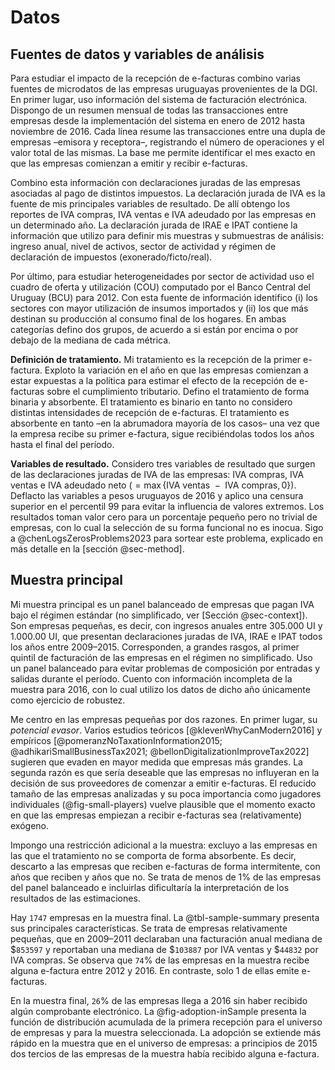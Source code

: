 # Datos {#sec-data}

## Fuentes de datos y variables de análisis

Para estudiar el impacto de la recepción de e-facturas combino varias fuentes de microdatos de las empresas uruguayas provenientes de la DGI. En primer lugar, uso información del sistema de facturación electrónica. Dispongo de un resumen mensual de todas las transacciones entre empresas desde la implementación del sistema en enero de 2012 hasta noviembre de 2016. Cada línea resume las transacciones entre una dupla de empresas –emisora y receptora–, registrando el número de operaciones y el valor total de las mismas. La base me permite identificar el mes exacto en que las empresas comienzan a emitir y recibir e-facturas.

Combino esta información con declaraciones juradas de las empresas asociadas al pago de distintos impuestos. La declaración jurada de IVA es la fuente de mis principales variables de resultado. De allí obtengo los reportes de IVA compras, IVA ventas e IVA adeudado por las empresas en un determinado año. La declaración jurada de IRAE e IPAT contiene la información que utilizo para definir mis muestras y submuestras de análisis: ingreso anual, nivel de activos, sector de actividad y régimen de declaración de impuestos (exonerado/ficto/real).

Por último, para estudiar heterogeneidades por sector de actividad uso el cuadro de oferta y utilización (COU) computado por el Banco Central del Uruguay (BCU) para 2012. Con esta fuente de información identifico (i) los sectores con mayor utilización de insumos importados y (ii) los que más destinan su producción al consumo final de los hogares. En ambas categorías defino dos grupos, de acuerdo a si están por encima o por debajo de la mediana de cada métrica.

**Definición de tratamiento.** Mi tratamiento es la recepción de la primer e-factura. Exploto la variación en el año en que las empresas comienzan a estar expuestas a la política para estimar el efecto de la recepción de e-facturas sobre el cumplimiento tributario. Defino el tratamiento de forma binaria y absorbente. El tratamiento es binario en tanto no considero distintas intensidades de recepción de e-facturas. El tratamiento es absorbente en tanto –en la abrumadora mayoría de los casos– una vez que la empresa recibe su primer e-factura, sigue recibiéndolas todos los años hasta el final del período.

**Variables de resultado.** Considero tres variables de resultado que surgen de las declaraciones juradas de IVA de las empresas: IVA compras, IVA ventas e IVA adeudado neto ($= \max\{\text{IVA ventas }-\text{ IVA compras}, 0\}$). Deflacto las variables a pesos uruguayos de 2016 y aplico una censura superior en el percentil 99 para evitar la influencia de valores extremos. Los resultados toman valor cero para un porcentaje pequeño pero no trivial de empresas, con lo cual la selección de su forma funcional no es inocua. Sigo a @chenLogsZerosProblems2023 para sortear este problema, explicado en más detalle en la [sección @sec-method].

## Muestra principal

Mi muestra principal es un panel balanceado de empresas que pagan IVA bajo el régimen estándar (no simplificado, ver [Sección @sec-context]). Son empresas pequeñas, es decir, con ingresos anuales entre 305.000 UI y 1.000.00 UI, que presentan declaraciones juradas de IVA, IRAE e IPAT todos los años entre 2009–2015. Corresponden, a grandes rasgos, al primer quintil de facturación de las empresas en el régimen no simplificado. Uso un panel balanceado para evitar problemas de composición por entradas y salidas durante el período. Cuento con información incompleta de la muestra para 2016, con lo cual utilizo los datos de dicho año únicamente como ejercicio de robustez.

Me centro en las empresas pequeñas por dos razones. En primer lugar, su *potencial evasor*. Varios estudios teóricos [@klevenWhyCanModern2016] y empíricos [@pomeranzNoTaxationInformation2015; @adhikariSmallBusinessTax2021; @bellonDigitalizationImproveTax2022] sugieren que evaden en mayor medida que empresas más grandes. La segunda razón es que sería deseable que las empresas no influyeran en la decisión de sus proveedores de comenzar a emitir e-facturas. El reducido tamaño de las empresas analizadas y su poca importancia como jugadores individuales (@fig-small-players) vuelve plausible que el momento exacto en que las empresas empiezan a recibir e-facturas sea (relativamente) exógeno.

Impongo una restricción adicional a la muestra: excluyo a las empresas en las que el tratamiento no se comporta de forma absorbente. Es decir, descarto a las empresas que reciben e-facturas de forma intermitente, con años que reciben y años que no. Se trata de menos de 1% de las empresas del panel balanceado e incluirlas dificultaría la interpretación de los resultados de las estimaciones. 

Hay `1747` empresas en la muestra final. La @tbl-sample-summary presenta sus principales características. Se trata de empresas relativamente pequeñas, que en 2009–2011 declaraban una facturación anual mediana de \$`853597` y reportaban una mediana de \$`103887` por IVA ventas y \$`44832` por IVA compras. 
Se observa que `74`% de las empresas en la muestra recibe alguna e-factura entre 2012 y 2016. En contraste, solo 1 de ellas emite e-facturas.

En la muestra final, `26`% de las empresas llega a 2016 sin haber recibido algún comprobante electrónico. La @fig-adoption-inSample presenta la función de distribución acumulada de la primera recepción para el universo de empresas y para la muestra seleccionada. La adopción se extiende más rápido en la muestra que en el universo de empresas: a principios de 2015 dos tercios de las empresas de la muestra había recibido alguna e-factura.